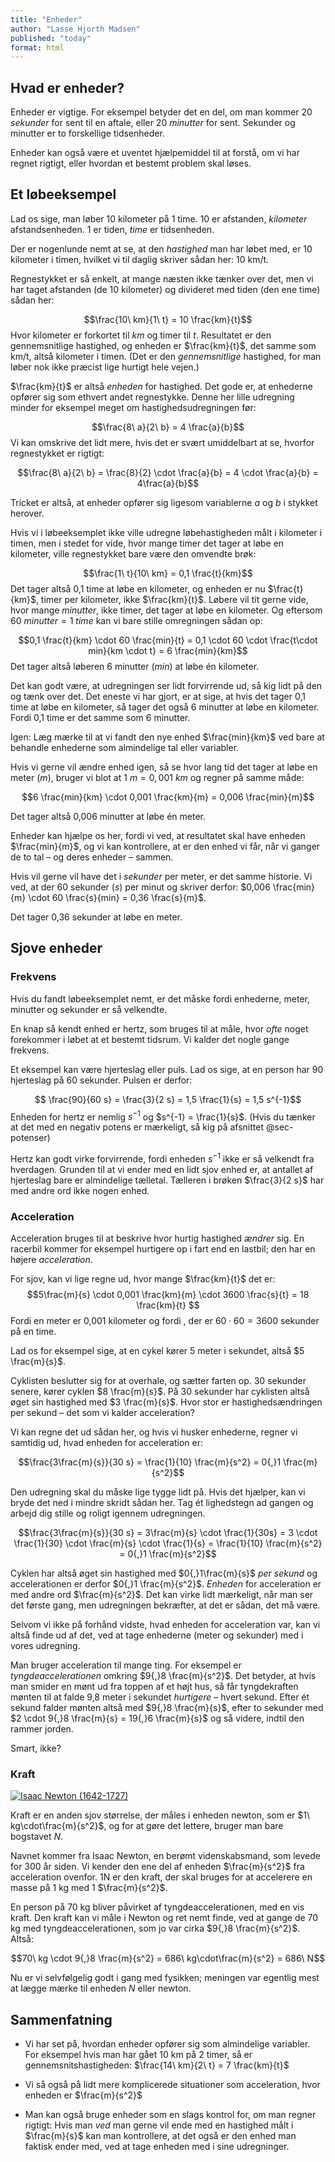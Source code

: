 ```yaml
---
title: "Enheder"
author: "Lasse Hjorth Madsen"
published: "today"
format: html
---
```


## Hvad er enheder? {#sec-enheder}

Enheder er vigtige. For eksempel betyder det en del, om man kommer 20 *sekunder* for sent til en aftale, eller 20 *minutter* for sent. Sekunder og minutter er to forskellige tidsenheder. 

Enheder kan også være et uventet hjælpemiddel til at forstå, om vi har regnet rigtigt, eller hvordan et bestemt problem skal løses.

## Et løbeeksempel

Lad os sige, man løber 10 kilometer på 1 time. 10 er afstanden, *kilometer* afstandsenheden. 1 er tiden, *time* er tidsenheden.

Der er nogenlunde nemt at se, at den  *hastighed* man har løbet med, er 10 kilometer i timen, hvilket vi til daglig skriver sådan her: 10 km/t.

Regnestykket er så enkelt, at mange næsten ikke tænker over det, men vi har taget afstanden (de 10 kilometer) og divideret med tiden (den ene time) sådan her:

$$\frac{10\ km}{1\ t} = 10 \frac{km}{t}$$
Hvor kilometer er forkortet til $km$ og timer til $t$. Resultatet er den gennemsnitlige hastighed, og enheden er $\frac{km}{t}$, det samme som km/t, altså kilometer i timen. (Det er den *gennemsnitlige* hastighed, for man løber nok ikke præcist lige hurtigt hele vejen.) 

$\frac{km}{t}$ er altså *enheden* for hastighed. Det gode er, at enhederne opfører sig som ethvert andet regnestykke. Denne her lille udregning minder for eksempel meget om hastighedsudregningen før:

$$\frac{8\ a}{2\ b} = 4 \frac{a}{b}$$
Vi kan omskrive det lidt mere, hvis det er svært umiddelbart at se, hvorfor regnestykket er rigtigt:

$$\frac{8\ a}{2\ b} = \frac{8}{2} \cdot \frac{a}{b} = 4 \cdot \frac{a}{b} = 4\frac{a}{b}$$

Tricket er altså, at enheder opfører sig ligesom variablerne $a$ og $b$ i stykket herover.

Hvis vi i løbeeksemplet ikke ville udregne løbehastigheden målt i kilometer i timen, men i stedet for vide, hvor mange timer det tager at løbe en kilometer, ville regnestykket bare være den omvendte brøk:

$$\frac{1\ t}{10\ km} = 0,1 \frac{t}{km}$$
Det tager altså 0,1 time at løbe en kilometer, og enheden er nu $\frac{t}{km}$, timer per kilometer, ikke $\frac{km}{t}$. Løbere vil tit gerne vide, hvor mange *minutter*, ikke timer, det tager at løbe en kilometer. Og eftersom $60\ minutter = 1\ time$ kan vi bare stille omregningen sådan op:

$$0,1 \frac{t}{km} \cdot 60 \frac{min}{t} = 0,1 \cdot 60 \cdot \frac{t\cdot min}{km \cdot t} = 6 \frac{min}{km}$$
Det tager altså løberen 6 minutter ($min$) at løbe én kilometer.

Det kan godt være, at udregningen ser lidt forvirrende ud, så kig lidt på den og tænk over det. Det eneste vi har gjort, er at sige, at hvis det tager 0,1 time at løbe en kilometer, så tager det også 6 minutter at løbe en kilometer. Fordi 0,1 time er det samme som 6 minutter.   

Igen: Læg mærke til at vi fandt den nye enhed $\frac{min}{km}$ ved bare at behandle enhederne som almindelige tal eller variabler.

Hvis vi gerne vil ændre enhed igen, så se hvor lang tid det tager at løbe en meter ($m$), bruger vi blot at $1\ m = 0,001\ km$ og regner på samme måde:

$$6 \frac{min}{km} \cdot 0,001 \frac{km}{m} = 0,006 \frac{min}{m}$$

Det tager altså 0,006 minutter at løbe én meter.

Enheder kan hjælpe os her, fordi vi ved, at resultatet skal have enheden $\frac{min}{m}$, og vi kan kontrollere, at er den enhed vi får, når vi ganger de to tal -- og deres enheder -- sammen.


Hvis vil gerne vil have det i *sekunder* per meter, er det samme historie. Vi ved, at der 60 sekunder ($s$) per minut og skriver derfor: $0,006 \frac{min}{m} \cdot 60 \frac{s}{min} = 0,36 \frac{s}{m}$.

Det tager 0,36 sekunder at løbe en meter.

## Sjove enheder

### Frekvens

Hvis du fandt løbeeksemplet nemt, er det måske fordi enhederne, meter, minutter og sekunder er så velkendte.

En knap så kendt enhed er hertz, som bruges til at måle, hvor *ofte* noget forekommer i løbet at et bestemt tidsrum. Vi kalder det nogle gange frekvens.

Et eksempel kan være hjerteslag eller puls. Lad os sige, at en person har 90 hjerteslag på 60 sekunder. Pulsen er derfor:

$$ \frac{90}{60 s} = \frac{3}{2 s} = 1,5 \frac{1}{s} = 1,5 s^{-1}$$
Enheden for hertz er nemlig $s^{-1}$ og $s^{-1} = \frac{1}{s}$. (Hvis du tænker at det med en negativ potens er mærkeligt, så kig på afsnittet @sec-potenser)

Hertz kan godt virke forvirrende, fordi enheden $s^{-1}$ ikke er så velkendt fra hverdagen. Grunden til at vi ender med en lidt sjov enhed er, at antallet af hjerteslag bare er almindelige tælletal. Tælleren i brøken $\frac{3}{2 s}$ har med andre ord ikke nogen enhed.

### Acceleration

Acceleration bruges til at beskrive hvor hurtig hastighed *ændrer* sig. En racerbil kommer for eksempel hurtigere op i fart end en lastbil; den har en højere *acceleration*.

[For sjov, kan vi lige regne ud, hvor mange $\frac{km}{t}$ det er: $$5\frac{m}{s} \cdot 0,001  \frac{km}{m} \cdot 3600 \frac{s}{t} = 18 \frac{km}{t} $$ Fordi en meter er 0,001 kilometer og fordi , der er $60 \cdot 60 = 3600$ sekunder på en time.]{.aside}

Lad os for eksempel sige, at en cykel kører 5 meter i sekundet, altså $5 \frac{m}{s}$.

Cyklisten beslutter sig for at overhale, og sætter farten op. 30 sekunder senere, kører cyklen $8 \frac{m}{s}$. På 30 sekunder har cyklisten altså øget sin hastighed med $3 \frac{m}{s}$. Hvor stor er hastighedsændringen per sekund -- det som vi kalder acceleration?

Vi kan regne det ud sådan her, og hvis vi husker enhederne, regner vi samtidig ud, hvad enheden for acceleration er:

$$\frac{3\frac{m}{s}}{30 s} =  \frac{1}{10} \frac{m}{s^2} = 0{,}1 \frac{m}{s^2}$$

Den udregning skal du måske lige tygge lidt på. Hvis det hjælper, kan vi bryde det ned i mindre skridt sådan her. Tag ét lighedstegn ad gangen og arbejd dig stille og roligt igennem udregningen.

$$\frac{3\frac{m}{s}}{30 s} = 3\frac{m}{s} \cdot \frac{1}{30s} = 3 \cdot \frac{1}{30} \cdot \frac{m}{s} \cdot \frac{1}{s} = \frac{1}{10} \frac{m}{s^2} = 0{,}1 \frac{m}{s^2}$$

Cyklen har altså øget sin hastighed med $0{,}1\frac{m}{s}$ *per sekund* og accelerationen er derfor $0{,}1 \frac{m}{s^2}$. *Enheden* for acceleration er med andre ord $\frac{m}{s^2}$. Det kan virke lidt mærkeligt, når man ser det første gang, men udregningen bekræfter, at det er sådan, det må være.

Selvom vi ikke på forhånd vidste, hvad enheden for acceleration var, kan vi altså finde ud af det, ved at tage enhederne (meter og sekunder) med i vores udregning.

Man bruger acceleration til mange ting. For eksempel er *tyngdeaccelerationen* omkring $9{,}8 \frac{m}{s^2}$. Det betyder, at hvis man smider en mønt ud fra toppen af et højt hus, så får tyngdekraften mønten til at falde 9,8 meter i sekundet *hurtigere* -- hvert sekund. Efter ét sekund falder mønten altså med $9{,}8 \frac{m}{s}$, efter to sekunder med $2 \cdot 9{,}8 \frac{m}{s} = 19{,}6 \frac{m}{s}$ og så videre, indtil den rammer jorden.   

Smart, ikke?

### Kraft

::: {.column-margin}
[![Isaac Newton (1642-1727)](https://upload.wikimedia.org/wikipedia/commons/f/f7/Portrait_of_Sir_Isaac_Newton%2C_1689_%28brightened%29.jpg)](https://en.wikipedia.org/wiki/Isaac_Newton)
:::

Kraft er en anden sjov størrelse, der måles i enheden newton, som er $1\ kg\cdot\frac{m}{s^2}$, og for at gøre det lettere, bruger man bare bogstavet $N$.

Navnet kommer fra Isaac Newton, en berømt videnskabsmand, som levede for 300 år siden. Vi kender den ene del af enheden $\frac{m}{s^2}$ fra acceleration ovenfor. 1N er den kraft, der skal bruges for at accelerere en masse på 1 kg med 1 $\frac{m}{s^2}$.

En person på 70 kg bliver påvirket af tyngdeaccelerationen, med en vis kraft. Den kraft kan vi måle i Newton og ret nemt finde, ved at gange de 70 kg med tyngdeaccelerationen, som jo var cirka $9{,}8 \frac{m}{s^2}$. Altså:

$$70\ kg \cdot 9{,}8 \frac{m}{s^2} = 686\ kg\cdot\frac{m}{s^2} = 686\ N$$

Nu er vi selvfølgelig godt i gang med fysikken; meningen var egentlig mest at lægge mærke til enheden $N$ eller newton.

## Sammenfatning

- Vi har set på, hvordan enheder opfører sig som almindelige variabler. For eksempel hvis man har gået 10 km på 2 timer, så er gennemsnitshastigheden: $\frac{14\ km}{2\ t} = 7 \frac{km}{t}$ 

- Vi så også på lidt mere komplicerede situationer som acceleration, hvor enheden er $\frac{m}{s^2}$

- Man kan også bruge enheder som en slags kontrol for, om man regner rigtigt: Hvis man *ved* man gerne vil ende med en hastighed målt i $\frac{m}{s}$ kan man kontrollere, at det også er den enhed man faktisk ender med, ved at tage enheden med i sine udregninger.